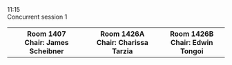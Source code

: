 
<div className="ProgramLineItem">
    <div className="cpTime">
        11:15
    </div>
    <div className="cpItems">
        <div className="cpSingleEntry titleEntry">
            <div className="cpBigTitleText">
            Concurrent session 1
            </div>
        </div>
    </div>
</div>
<div className="ProgramLineItem">
    <table className='cpTable'>
        <tr>
            <th>
                <div>Room 1407</div>
                <div style={{fontWeight: 'normal'}}>Chair: James Scheibner</div>
            </th>
            <th>
                Room 1426A
                <div style={{fontWeight: 'normal'}}>Chair: Charissa Tarzia</div>
            </th>
            <th>
                Room 1426B
                <div style={{fontWeight: 'normal'}}>Chair: Edwin Tongoi</div>
            </th>
        </tr>
        <DisplaySessionsWithIDs csKey={1} sessionIDList={[1, 2, 3, 4]} />
    </table>
</div>
